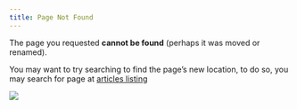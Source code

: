 ```yaml
---
title: Page Not Found
---
```


The page you requested **cannot be found** (perhaps it was moved or renamed).

You may want to try searching to find the page's new location, to do so, you may search for page at [articles listing](/learning/learning-listing-table-articles.qmd)

![](/images/home/404.png)